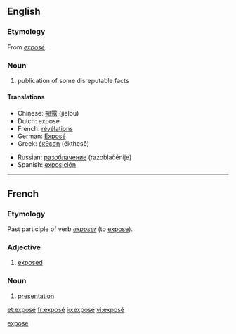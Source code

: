 {{see|expose|Exposé}}
==English==

===Etymology===
From {{F.}} ''[[#French|exposé]]''.

===Noun===
{{wikipedia}}
{{en-noun}}

# publication of some disreputable facts

====Translations====
{{top}}
* Chinese: [[揭露]] (jielou)
* Dutch: exposé
* French: [[révélations]] {{f|p}}
* German: [[Exposé]]
* Greek: [[έκθεση]] (ékthesē)
{{mid}}
* Russian: [[разоблачение]] (razoblačénije) {{n}}
* Spanish: [[exposición]]
{{bottom}}

[[Category:English words spelled with diacritics|expose]]

----

==French==

===Etymology===
Past participle of verb ''[[exposer]]'' (to [[expose]]).

===Adjective===
{{fr-adj}}

# [[exposed]]

===Noun===
{{fr-noun|m}}

# [[presentation]]

[[et:exposé]]
[[fr:exposé]]
[[io:exposé]]
[[vi:exposé]]